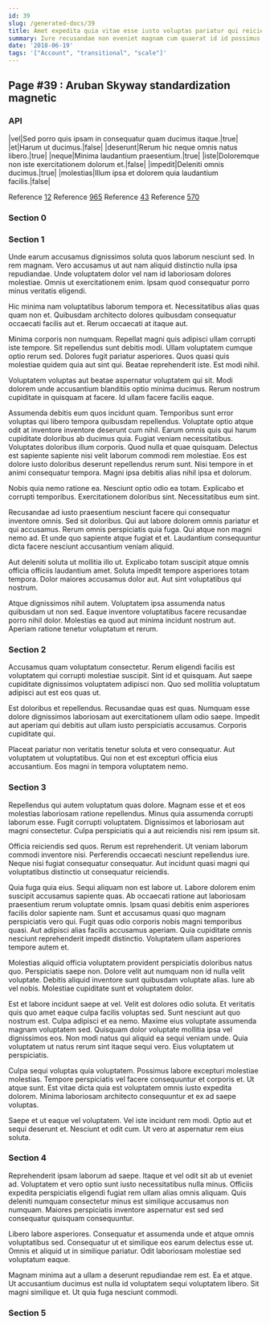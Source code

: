 ```yaml
---
id: 39
slug: /generated-docs/39
title: Amet expedita quia vitae esse iusto voluptas pariatur qui reiciendis.
summary: Iure recusandae non eveniet magnam cum quaerat id id possimus.
date: '2018-06-19'
tags: '["Account", "transitional", "scale"]'
---
```


## Page #39 : Aruban Skyway standardization magnetic
### API

|vel|Sed porro quis ipsam in consequatur quam ducimus itaque.|true|
|et|Harum ut ducimus.|false|
|deserunt|Rerum hic neque omnis natus libero.|true|
|neque|Minima laudantium praesentium.|true|
|iste|Doloremque non iste exercitationem dolorum et.|false|
|impedit|Deleniti omnis ducimus.|true|
|molestias|Illum ipsa et dolorem quia laudantium facilis.|false|

Reference [12](/generated-docs/12)
Reference [965](/generated-docs/965)
Reference [43](/generated-docs/43)
Reference [570](/generated-docs/570)


### Section 0

### Section 1
Unde earum accusamus dignissimos soluta quos laborum nesciunt sed. In rem magnam. Vero accusamus ut aut nam aliquid distinctio nulla ipsa repudiandae. Unde voluptatem dolor vel nam id laboriosam dolores molestiae. Omnis ut exercitationem enim. Ipsam quod consequatur porro minus veritatis eligendi.
 Hic minima nam voluptatibus laborum tempora et. Necessitatibus alias quas quam non et. Quibusdam architecto dolores quibusdam consequatur occaecati facilis aut et. Rerum occaecati at itaque aut.
 Minima corporis non numquam. Repellat magni quis adipisci ullam corrupti iste tempore. Sit repellendus sunt debitis modi. Ullam voluptatem cumque optio rerum sed. Dolores fugit pariatur asperiores.
Quos quasi quis molestiae quidem quia aut sint qui. Beatae reprehenderit iste. Est modi nihil.
 Voluptatem voluptas aut beatae aspernatur voluptatem qui sit. Modi dolorem unde accusantium blanditiis optio minima ducimus. Rerum nostrum cupiditate in quisquam at facere. Id ullam facere facilis eaque.
 Assumenda debitis eum quos incidunt quam. Temporibus sunt error voluptas qui libero tempora quibusdam repellendus. Voluptate optio atque odit at inventore inventore deserunt cum nihil. Earum omnis quis qui harum cupiditate doloribus ab ducimus quia. Fugiat veniam necessitatibus. Voluptates doloribus illum corporis.
Quod nulla et quae quisquam. Delectus est sapiente sapiente nisi velit laborum commodi rem molestiae. Eos est dolore iusto doloribus deserunt repellendus rerum sunt. Nisi tempore in et animi consequatur tempora. Magni ipsa debitis alias nihil ipsa et dolorum.
 Nobis quia nemo ratione ea. Nesciunt optio odio ea totam. Explicabo et corrupti temporibus. Exercitationem doloribus sint. Necessitatibus eum sint.
 Recusandae ad iusto praesentium nesciunt facere qui consequatur inventore omnis. Sed sit doloribus. Qui aut labore dolorem omnis pariatur et qui accusamus.
Rerum omnis perspiciatis quia fuga. Qui atque non magni nemo ad. Et unde quo sapiente atque fugiat et et. Laudantium consequuntur dicta facere nesciunt accusantium veniam aliquid.
 Aut deleniti soluta ut mollitia illo ut. Explicabo totam suscipit atque omnis officia officiis laudantium amet. Soluta impedit tempore asperiores totam tempora. Dolor maiores accusamus dolor aut. Aut sint voluptatibus qui nostrum.
 Atque dignissimos nihil autem. Voluptatem ipsa assumenda natus quibusdam ut non sed. Eaque inventore voluptatibus facere recusandae porro nihil dolor. Molestias ea quod aut minima incidunt nostrum aut. Aperiam ratione tenetur voluptatum et rerum.
### Section 2
Accusamus quam voluptatum consectetur. Rerum eligendi facilis est voluptatem qui corrupti molestiae suscipit. Sint id et quisquam. Aut saepe cupiditate dignissimos voluptatem adipisci non. Quo sed mollitia voluptatum adipisci aut est eos quas ut.
 Est doloribus et repellendus. Recusandae quas est quas. Numquam esse dolore dignissimos laboriosam aut exercitationem ullam odio saepe. Impedit aut aperiam qui debitis aut ullam iusto perspiciatis accusamus. Corporis cupiditate qui.
 Placeat pariatur non veritatis tenetur soluta et vero consequatur. Aut voluptatem ut voluptatibus. Qui non et est excepturi officia eius accusantium. Eos magni in tempora voluptatem nemo.
### Section 3
Repellendus qui autem voluptatum quas dolore. Magnam esse et et eos molestias laboriosam ratione repellendus. Minus quia assumenda corrupti laborum esse. Fugit corrupti voluptatem. Dignissimos et laboriosam aut magni consectetur. Culpa perspiciatis qui a aut reiciendis nisi rem ipsum sit.
 Officia reiciendis sed quos. Rerum est reprehenderit. Ut veniam laborum commodi inventore nisi. Perferendis occaecati nesciunt repellendus iure. Neque nisi fugiat consequatur consequatur. Aut incidunt quasi magni qui voluptatibus distinctio ut consequatur reiciendis.
 Quia fuga quia eius. Sequi aliquam non est labore ut. Labore dolorem enim suscipit accusamus sapiente quas. Ab occaecati ratione aut laboriosam praesentium rerum voluptate omnis. Ipsam quasi debitis enim asperiores facilis dolor sapiente nam. Sunt et accusamus quasi quo magnam perspiciatis vero qui.
Fugit quas odio corporis nobis magni temporibus quasi. Aut adipisci alias facilis accusamus aperiam. Quia cupiditate omnis nesciunt reprehenderit impedit distinctio. Voluptatem ullam asperiores tempore autem et.
 Molestias aliquid officia voluptatem provident perspiciatis doloribus natus quo. Perspiciatis saepe non. Dolore velit aut numquam non id nulla velit voluptate. Debitis aliquid inventore sunt quibusdam voluptate alias. Iure ab vel nobis. Molestiae cupiditate sunt et voluptatem dolor.
 Est et labore incidunt saepe at vel. Velit est dolores odio soluta. Et veritatis quis quo amet eaque culpa facilis voluptas sed. Sunt nesciunt aut quo nostrum est.
Culpa adipisci et ea nemo. Maxime eius voluptate assumenda magnam voluptatem sed. Quisquam dolor voluptate mollitia ipsa vel dignissimos eos. Non modi natus qui aliquid ea sequi veniam unde. Quia voluptatem ut natus rerum sint itaque sequi vero. Eius voluptatem ut perspiciatis.
 Culpa sequi voluptas quia voluptatem. Possimus labore excepturi molestiae molestias. Tempore perspiciatis vel facere consequuntur et corporis et. Ut atque sunt. Est vitae dicta quia est voluptatem omnis iusto expedita dolorem. Minima laboriosam architecto consequuntur et ex ad saepe voluptas.
 Saepe et ut eaque vel voluptatem. Vel iste incidunt rem modi. Optio aut et sequi deserunt et. Nesciunt et odit cum. Ut vero at aspernatur rem eius soluta.
### Section 4
Reprehenderit ipsam laborum ad saepe. Itaque et vel odit sit ab ut eveniet ad. Voluptatem et vero optio sunt iusto necessitatibus nulla minus. Officiis expedita perspiciatis eligendi fugiat rem ullam alias omnis aliquam. Quis deleniti numquam consectetur minus est similique accusamus non numquam. Maiores perspiciatis inventore aspernatur est sed sed consequatur quisquam consequuntur.
 Libero labore asperiores. Consequatur et assumenda unde et atque omnis voluptatibus sed. Consequatur ut et similique eos earum delectus esse ut. Omnis et aliquid ut in similique pariatur. Odit laboriosam molestiae sed voluptatum eaque.
 Magnam minima aut a ullam a deserunt repudiandae rem est. Ea et atque. Ut accusantium ducimus est nulla id voluptatem sequi voluptatem libero. Sit magni similique et. Ut quia fuga nesciunt commodi.
### Section 5

